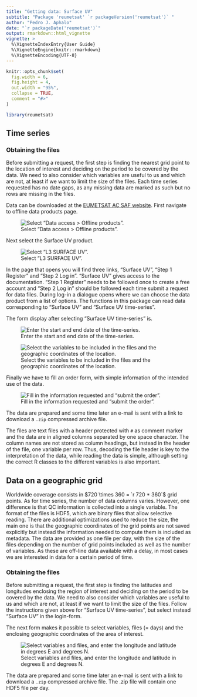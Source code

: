 ```yaml
---
title: "Getting data: Surface UV"
subtitle: "Package 'reumetsat' `r packageVersion('reumetsat')` "
author: "Pedro J. Aphalo"
date: "`r packageDate('reumetsat')`"
output: rmarkdown::html_vignette
vignette: >
  %\VignetteIndexEntry{User Guide}
  %\VignetteEngine{knitr::rmarkdown}
  %\VignetteEncoding{UTF-8}
---
```


```r
knitr::opts_chunk$set(
  fig.width = 6,
  fig.height = 4,
  out.width = "95%",
  collapse = TRUE,
  comment = "#>"
)
```

```r
library(reumetsat)
```

## Time series

### Obtaining the files

Before submitting a request, the first step is finding the nearest grid point to the location of interest and deciding on the period to be covered by the data. We need to also consider which variables are useful to us and which are not, at least if we want to limit the size of the files. Each time series requested has no date gaps, as any missing data are marked as such but no rows are missing in the files.

Data can be downloaded at the [EUMETSAT AC SAF website](https://acsaf.org/). First navigate to offline data products page.

![Select "Data access \> Offline products".](AC_SAF_0.png)

Next select the Surface UV product.

![Select "L3 SURFACE UV".](AC_SAF_1.png)

In the page that opens you will find three links, "Surface UV", "Step 1 Register" and "Step 2 Log in". "Surface UV" gives access to the documentation. "Step 1 Register" needs to be followed once to create a free account and "Step 2 Log in" should be followed each time submit a request for data files. During log-in a dialogue opens where we can choose the data product from a list of options. The functions in this package can read data corresponding to "Surface UV" and "Surface UV time-series".

The form display after selecting "Surface UV time-series" is.

![Enter the start and end date of the time-series.](AC_SAF_2.png)

![Select the variables to be included in the files and the geographic coordinates of the location.](AC_SAF_3.png)

Finally we have to fill an order form, with simple information of the intended use of the data.

![Fill in the information requested and "submit the order".](AC_SAF_4.png)

The data are prepared and some time later an e-mail is sent with a link to download a `.zip` compressed archive file.

The files are text files with a header protected with `#` as comment marker and the data are in aligned columns separated by one space character. The column names are not stored as column headings, but instead in the header of the file, one variable per row. Thus, decoding the file header is key to the interpretation of the data, while reading the data is simple, although setting the correct R classes to the different variables is also important.

## Data on a geographic grid

Worldwide coverage consists in $720 \times 360 = `r 720 * 360`$ grid points. As for time series, the number of data columns varies. However, one difference is that QC information is collected into a single variable. The format of the files is HDF5, which are binary files that allow selective reading. There are additional optimizations used to reduce the size, the main one is that the geographic coordinates of the grid points are not saved explicitly but instead the information needed to compute them is included as metadata. The data are provided as one file per day, with the size of the files depending on the number of grid points included as well as the number of variables. As these are off-line data available with a delay, in most cases we are interested in data for a certain period of time.

### Obtaining the files

Before submitting a request, the first step is finding the latitudes and longitudes enclosing the region of interest and deciding on the period to be covered by the data. We need to also consider which variables are useful to us and which are not, at least if we want to limit the size of the files. Follow the instructions given above for "Surface UV time-series", but select instead "Surface UV" in the login-form.

The next form makes it possible to select variables, files (= days) and the enclosing geographic coordinates of the area of interest.

![Select variables and files, and enter the longitude and latitude in degrees E and degrees N.](AC_SAF_6.png)

The data are prepared and some time later an e-mail is sent with a link to download a `.zip` compressed archive file. The .zip file will contain one HDF5 file per day.

